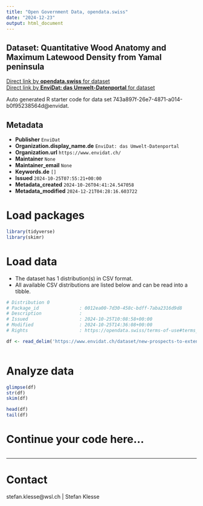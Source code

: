 ```yaml
---
title: "Open Government Data, opendata.swiss"
date: "2024-12-23"
output: html_document
---
```


## Dataset: Quantitative Wood Anatomy and Maximum Latewood Density from Yamal peninsula



[Direct link by **opendata.swiss** for dataset](https://opendata.swiss/de/dataset/quantitative-wood-anatomy-and-maximum-latewood-density-from-yamal-peninsula)<br>
[Direct link by **EnviDat: das Umwelt-Datenportal** for dataset](https://www.envidat.ch/#/metadata/new-prospects-to-extend-state-of-the-art-tree-ring-based-temperature-reconstruct)

Auto generated R starter code for data set 743a897f-26e7-4871-a014-b0f95238564d@envidat.

## Metadata

- **Publisher** `EnviDat`
- **Organization.display_name.de** `EnviDat: das Umwelt-Datenportal`
- **Organization.url** `https://www.envidat.ch/`
- **Maintainer** `None`
- **Maintainer_email** `None`
- **Keywords.de** `[]`
- **Issued** `2024-10-25T07:55:21+00:00`
- **Metadata_created** `2024-10-26T04:41:24.547058`
- **Metadata_modified** `2024-12-21T04:28:16.603722`


# Load packages

```r

library(tidyverse)
library(skimr)

```

# Load data

-   The dataset has 1 distribution(s) in CSV format.
-   All available CSV distributions are listed below and can be read into a tibble.

```r

# Distribution 0
# Package_id               : 0012ea00-7d30-458c-bdff-7aba2316d9d8
# Description              : 
# Issued                   : 2024-10-25T10:08:58+00:00
# Modified                 : 2024-10-25T14:36:08+00:00
# Rights                   : https://opendata.swiss/terms-of-use#terms_by

df <- read_delim('https://www.envidat.ch/dataset/new-prospects-to-extend-state-of-the-art-tree-ring-based-temperature-reconstruct/resource/b0e00f50-78a2-4006-ab8d-7d4d796efc05')



```

# Analyze data

```r

glimpse(df)
str(df)
skim(df)

head(df)
tail(df)

```

# Continue your code here...

```r

```

------------------------------------------------------------------------

# Contact

stefan.klesse@wsl.ch | Stefan Klesse
